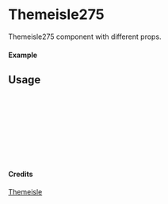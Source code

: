 
<Meta of={Themeisle275} title="Themeisle/Themeisle275" />

# Themeisle275

Themeisle275 component with different props.

#### Example

<Canvas of={Themeisle275.Primary} />

## Usage

```ts
import { Themeisle275 } from "yadl-ui";

const Example = () => {
  return (
      <Themeisle275 />
  );
};

export default Example;
```

#### Credits
[Themeisle](https://themeisle.com/illustrations/)
